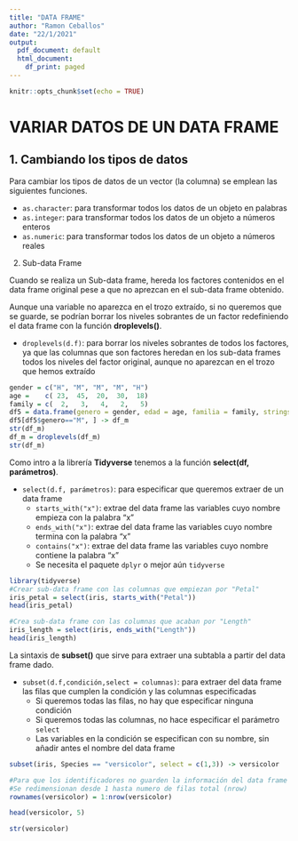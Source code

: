 ```yaml
---
title: "DATA FRAME"
author: "Ramon Ceballos"
date: "22/1/2021"
output:
  pdf_document: default
  html_document:
    df_print: paged
---
```


```r
knitr::opts_chunk$set(echo = TRUE)
```

# VARIAR DATOS DE UN DATA FRAME

## 1. Cambiando los tipos de datos

Para cambiar los tipos de datos de un vector (la columna) se emplean las siguientes funciones.

- `as.character`: para transformar todos los datos de un objeto en palabras
- `as.integer`: para transformar todos los datos de un objeto a números enteros
- `as.numeric`: para transformar todos los datos de un objeto a números reales

2. Sub-data Frame

Cuando se realiza un Sub-data frame, hereda los factores contenidos en el data frame original pese a que no aprezcan en el sub-data frame obtenido.

Aunque una variable no aparezca en el trozo extraído, si no queremos que se guarde, se podrían borrar los niveles sobrantes de un factor redefiniendo el data frame con la función **droplevels()**.

- `droplevels(d.f)`: para borrar los niveles sobrantes de todos los factores, ya que las columnas que son factores heredan en los sub-data frames todos los niveles del factor original, aunque no aparezcan en el trozo que hemos extraído

```r
gender = c("H", "M", "M", "M", "H")
age =    c( 23,  45,  20,  30,  18)
family = c(  2,   3,   4,   2,   5)
df5 = data.frame(genero = gender, edad = age, familia = family, stringsAsFactors = TRUE)
df5[df5$genero=="M", ] -> df_m
str(df_m)
df_m = droplevels(df_m)
str(df_m)
```

Como intro a la librería **Tidyverse** tenemos a la función **select(df, parámetros)**.

- `select(d.f, parámetros)`: para especificar que queremos extraer de un data frame
    - `starts_with("x")`: extrae del data frame las variables cuyo nombre empieza con la palabra "x"
    - `ends_with("x")`: extrae del data frame las variables cuyo nombre termina con la palabra "x"
    - `contains("x")`: extrae del data frame las variables cuyo nombre contiene la palabra "x"
    - Se necesita el paquete `dplyr` o mejor aún `tidyverse`

```r
library(tidyverse)
#Crear sub-data frame con las columnas que empiezan por "Petal"
iris_petal = select(iris, starts_with("Petal"))
head(iris_petal)

#Crea sub-data frame con las columnas que acaban por "Length"
iris_length = select(iris, ends_with("Length"))
head(iris_length)
```


La sintaxis de **subset()** que sirve para extraer una subtabla a partir del data frame dado.

- `subset(d.f,condición,select = columnas)`: para extraer del data frame las filas que cumplen la condición y las columnas especificadas
    - Si queremos todas las filas, no hay que especificar ninguna condición
    - Si queremos todas las columnas, no hace especificar el parámetro `select`
    - Las variables en la condición se especifican con su nombre, sin añadir antes el nombre del data frame
    
```r
subset(iris, Species == "versicolor", select = c(1,3)) -> versicolor

#Para que los identificadores no guarden la información del data frame hay que renombrarlos
#Se redimensionan desde 1 hasta numero de filas total (nrow)
rownames(versicolor) = 1:nrow(versicolor)

head(versicolor, 5)

str(versicolor)
```

